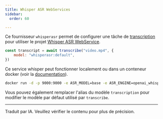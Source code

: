 ```yaml
---
title: Whisper ASR WebServices
sidebar:
  order: 60

---
```



Ce fournisseur `whisperasr` permet de configurer une tâche de [transcription](../../reference/scripts/transcription/)
pour utiliser le projet [Whisper ASR WebService](https://ahmetoner.com/whisper-asr-webservice/).

```js 'model: "whisperasr:default"'
const transcript = await transcribe("video.mp4", {
    model: "whisperasr:default",
})
```

Ce service whisper peut fonctionner localement ou dans un conteneur docker (voir la [documentation](https://ahmetoner.com/whisper-asr-webservice/)).

```sh title="CPU"
docker run -d -p 9000:9000 -e ASR_MODEL=base -e ASR_ENGINE=openai_whisper onerahmet/openai-whisper-asr-webservice:latest
```

Vous pouvez également remplacer l'alias du modèle `transcription` pour modifier le modèle par défaut utilisé par `transcribe`.

<hr />

Traduit par IA. Veuillez vérifier le contenu pour plus de précision.
